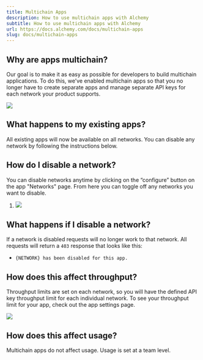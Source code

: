 ```yaml
---
title: Multichain Apps
description: How to use multichain apps with Alchemy
subtitle: How to use multichain apps with Alchemy
url: https://docs.alchemy.com/docs/multichain-apps
slug: docs/multichain-apps
---
```


## Why are apps multichain?

Our goal is to make it as easy as possible for developers to build multichain applications. To do this, we’ve enabled multichain apps so that you no longer have to create separate apps and manage separate API keys for each network your product supports.

![](dac1a47-image.png)

## What happens to my existing apps?

All existing apps will now be available on all networks. You can disable any network by following the instructions below.

## How do I disable a network?

You can disable networks anytime by clicking on the “configure” button on the app "Networks" page. From here you can toggle off any networks you want to disable.

1. ![](25ffbd7-image.png)

## What happens if I disable a network?

If a network is disabled requests will no longer work to that network. All requests will return a `403` response that looks like this:

* `{NETWORK} has been disabled for this app.`

## How does this affect throughput?

Throughput limits are set on each network, so you will have the defined API key throughput limit for each individual network. To see your throughput limit for your app, check out the app settings page.

![](55ce8b1-image.png)

## How does this affect usage?

Multichain apps do not affect usage. Usage is set at a team level.
